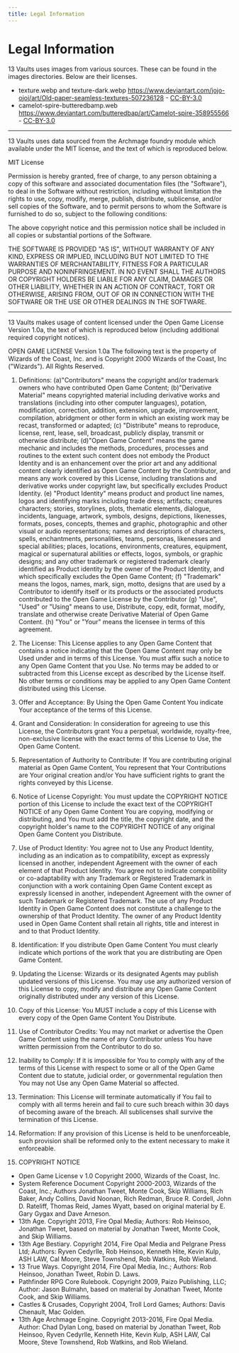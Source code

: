 ```yaml
---
title: Legal Information
---
```


# Legal Information

13 Vaults uses images from various sources. These can be found in the images directories. Below are their licenses.

- texture.webp and texture-dark.webp https://www.deviantart.com/jojo-ojoj/art/Old-paper-seamless-textures-507236128 - [CC-BY-3.0](https://creativecommons.org/licenses/by/3.0/legalcode)
- camelot-spire-butteredbamp.web https://www.deviantart.com/butteredbap/art/Camelot-spire-358955566 - [CC-BY-3.0](https://creativecommons.org/licenses/by/3.0/legalcode)

---

13 Vaults uses data sourced from the Archmage foundry module which available under the MIT license, and the text of which is reproduced below.

MIT License

Permission is hereby granted, free of charge, to any person obtaining a copy
of this software and associated documentation files (the "Software"), to deal
in the Software without restriction, including without limitation the rights
to use, copy, modify, merge, publish, distribute, sublicense, and/or sell
copies of the Software, and to permit persons to whom the Software is
furnished to do so, subject to the following conditions:

The above copyright notice and this permission notice shall be included in all
copies or substantial portions of the Software.

THE SOFTWARE IS PROVIDED "AS IS", WITHOUT WARRANTY OF ANY KIND, EXPRESS OR
IMPLIED, INCLUDING BUT NOT LIMITED TO THE WARRANTIES OF MERCHANTABILITY,
FITNESS FOR A PARTICULAR PURPOSE AND NONINFRINGEMENT. IN NO EVENT SHALL THE
AUTHORS OR COPYRIGHT HOLDERS BE LIABLE FOR ANY CLAIM, DAMAGES OR OTHER
LIABILITY, WHETHER IN AN ACTION OF CONTRACT, TORT OR OTHERWISE, ARISING FROM,
OUT OF OR IN CONNECTION WITH THE SOFTWARE OR THE USE OR OTHER DEALINGS IN THE
SOFTWARE.

---

13 Vaults makes usage of content licensed under the Open Game License Version 1.0a, the text of which is reproduced below (including additional required copyright notices).

OPEN GAME LICENSE Version 1.0a
The following text is the property of Wizards of the Coast, Inc. and is Copyright 2000 Wizards of the Coast, Inc ("Wizards"). All Rights Reserved.

1. Definitions: (a)"Contributors" means the copyright and/or trademark owners who have contributed Open Game Content; (b)"Derivative Material" means copyrighted material including derivative works and translations (including into other computer languages), potation, modification, correction, addition, extension, upgrade, improvement, compilation, abridgment or other form in which an existing work may be recast, transformed or adapted; (c) "Distribute" means to reproduce, license, rent, lease, sell, broadcast, publicly display, transmit or otherwise distribute; (d)"Open Game Content" means the game mechanic and includes the methods, procedures, processes and routines to the extent such content does not embody the Product Identity and is an enhancement over the prior art and any additional content clearly identified as Open Game Content by the Contributor, and means any work covered by this License, including translations and derivative works under copyright law, but specifically excludes Product Identity. (e) "Product Identity" means product and product line names, logos and identifying marks including trade dress; artifacts; creatures characters; stories, storylines, plots, thematic elements, dialogue, incidents, language, artwork, symbols, designs, depictions, likenesses, formats, poses, concepts, themes and graphic, photographic and other visual or audio representations; names and descriptions of characters, spells, enchantments, personalities, teams, personas, likenesses and special abilities; places, locations, environments, creatures, equipment, magical or supernatural abilities or effects, logos, symbols, or graphic designs; and any other trademark or registered trademark clearly identified as Product identity by the owner of the Product Identity, and which specifically excludes the Open Game Content; (f) "Trademark" means the logos, names, mark, sign, motto, designs that are used by a Contributor to identify itself or its products or the associated products contributed to the Open Game License by the Contributor (g) "Use", "Used" or "Using" means to use, Distribute, copy, edit, format, modify, translate and otherwise create Derivative Material of Open Game Content. (h) "You" or "Your" means the licensee in terms of this agreement.

2. The License: This License applies to any Open Game Content that contains a notice indicating that the Open Game Content may only be Used under and in terms of this License. You must affix such a notice to any Open Game Content that you Use. No terms may be added to or subtracted from this License except as described by the License itself. No other terms or conditions may be applied to any Open Game Content distributed using this License.

3. Offer and Acceptance: By Using the Open Game Content You indicate Your acceptance of the terms of this License.

4. Grant and Consideration: In consideration for agreeing to use this License, the Contributors grant You a perpetual, worldwide, royalty-free, non-exclusive license with the exact terms of this License to Use, the Open Game Content.

5. Representation of Authority to Contribute: If You are contributing original material as Open Game Content, You represent that Your Contributions are Your original creation and/or You have sufficient rights to grant the rights conveyed by this License.

6. Notice of License Copyright: You must update the COPYRIGHT NOTICE portion of this License to include the exact text of the COPYRIGHT NOTICE of any Open Game Content You are copying, modifying or distributing, and You must add the title, the copyright date, and the copyright holder's name to the COPYRIGHT NOTICE of any original Open Game Content you Distribute.

7. Use of Product Identity: You agree not to Use any Product Identity, including as an indication as to compatibility, except as expressly licensed in another, independent Agreement with the owner of each element of that Product Identity. You agree not to indicate compatibility or co-adaptability with any Trademark or Registered Trademark in conjunction with a work containing Open Game Content except as expressly licensed in another, independent Agreement with the owner of such Trademark or Registered Trademark. The use of any Product Identity in Open Game Content does not constitute a challenge to the ownership of that Product Identity. The owner of any Product Identity used in Open Game Content shall retain all rights, title and interest in and to that Product Identity.

8. Identification: If you distribute Open Game Content You must clearly indicate which portions of the work that you are distributing are Open Game Content.

9. Updating the License: Wizards or its designated Agents may publish updated versions of this License. You may use any authorized version of this License to copy, modify and distribute any Open Game Content originally distributed under any version of this License.

10. Copy of this License: You MUST include a copy of this License with every copy of the Open Game Content You Distribute.

11. Use of Contributor Credits: You may not market or advertise the Open Game Content using the name of any Contributor unless You have written permission from the Contributor to do so.

12. Inability to Comply: If it is impossible for You to comply with any of the terms of this License with respect to some or all of the Open Game Content due to statute, judicial order, or governmental regulation then You may not Use any Open Game Material so affected.

13. Termination: This License will terminate automatically if You fail to comply with all terms herein and fail to cure such breach within 30 days of becoming aware of the breach. All sublicenses shall survive the termination of this License.

14. Reformation: If any provision of this License is held to be unenforceable, such provision shall be reformed only to the extent necessary to make it enforceable.

15. COPYRIGHT NOTICE

- Open Game License v 1.0 Copyright 2000, Wizards of the Coast, Inc.
- System Reference Document Copyright 2000-2003, Wizards of the Coast, Inc.; Authors Jonathan Tweet, Monte Cook, Skip Williams, Rich Baker, Andy Collins, David Noonan, Rich Redman, Bruce R. Cordell, John D. Rateliff, Thomas Reid, James Wyatt, based on original material by E. Gary Gygax and Dave Arneson.
- 13th Age. Copyright 2013, Fire Opal Media; Authors: Rob Heinsoo, Jonathan Tweet, based on material by Jonathan Tweet, Monte Cook, and Skip Williams.
- 13th Age Bestiary. Copyright 2014, Fire Opal Media and Pelgrane Press Ltd; Authors: Ryven Cedyrlle, Rob Heinsoo, Kenneth Hite, Kevin Kulp, ASH LAW, Cal Moore, Steve Townshend, Rob Watkins, Rob Wieland.
- 13 True Ways. Copyright 2014, Fire Opal Media, Inc.; Authors: Rob Heinsoo, Jonathan Tweet, Robin D. Laws.
- Pathfinder RPG Core Rulebook. Copyright 2009, Paizo Publishing, LLC; Author: Jason Bulmahn, based on material by Jonathan Tweet, Monte Cook, and Skip Williams.
- Castles & Crusades, Copyright 2004, Troll Lord Games; Authors: Davis Chenault, Mac Golden.
- 13th Age Archmage Engine. Copyright 2013-2016, Fire Opal Media. Author: Chad Dylan Long, based on material by Jonathan Tweet, Rob Heinsoo, Ryven Cedyrlle, Kenneth Hite, Kevin Kulp, ASH LAW, Cal Moore, Steve Townshend, Rob Watkins, and Rob Wieland.
